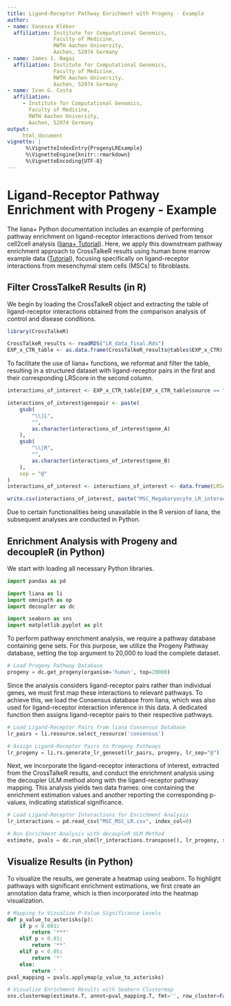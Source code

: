 ```yaml
---
title: Ligand-Receptor Pathway Enrichment with Progeny - Example
author:
- name: Vanessa Klöker
  affiliation: Institute for Computational Genomics,
               Faculty of Medicine,
               RWTH Aachen University,
               Aachen, 52074 Germany
- name: James S. Nagai
  affiliation: Institute for Computational Genomics,
               Faculty of Medicine,
               RWTH Aachen University,
               Aachen, 52074 Germany
- name: Ivan G. Costa
  affiliation:
     - Institute for Computational Genomics,
       Faculty of Medicine,
       RWTH Aachen University,
       Aachen, 52074 Germany
output:
     html_document
vignette: |
      %\VignetteIndexEntry{ProgenyLRExample}
      %\VignetteEngine{knitr::rmarkdown}
      %\VignetteEncoding{UTF-8}
---
```


# Ligand-Receptor Pathway Enrichment with Progeny - Example

The liana+ Python documentation includes an example of performing pathway enrichment on ligand-receptor interactions derived from tensor cell2cell analysis ([liana+ Tutorial](https://liana-py.readthedocs.io/en/latest/notebooks/liana_c2c.html)). Here, we apply this downstream pathway enrichment approach to CrossTalkeR results using human bone marrow example data ([Tutorial](https://costalab.github.io/CrossTalkeR/articles/HumanFibrosis.html)), focusing specifically on ligand-receptor interactions from mesenchymal stem cells (MSCs) to fibroblasts.

## Filter CrossTalkeR Results (in R)

We begin by loading the CrossTalkeR object and extracting the table of ligand-receptor interactions obtained from the comparison analysis of control and disease conditions.
```R
library(CrossTalkeR)

CrossTalkeR_results <- readRDS("LR_data_final.Rds")
EXP_x_CTR_table <- as.data.frame(CrossTalkeR_results@tables$EXP_x_CTR)
```

To facilitate the use of liana+ functions, we reformat and filter the table, resulting in a structured dataset with ligand-receptor pairs in the first and their corresponding LRScore in the second column.
```R
interactions_of_interest <- EXP_x_CTR_table[EXP_x_CTR_table$source == "MSC" & EXP_x_CTR_table$target == "MSC", ]

interactions_of_interest$genepair <- paste(
    gsub(
        "\\|L",
        "",
        as.character(interactions_of_interest$gene_A)
    ),
    gsub(
        "\\|R",
        "",
        as.character(interactions_of_interest$gene_B)
    ),
    sep = "@"
)
interactions_of_interest <- interactions_of_interest <- data.frame(LRScore = interactions_of_interest$LRScore, row.names = interactions_of_interest$genepair)

write.csv(interactions_of_interest, paste("MSC_Megakaryocyte_LR_interactions.csv"))
```

Due to certain functionalities being unavailable in the R version of liana, the subsequent analyses are conducted in Python.

## Enrichment Analysis with Progeny and decoupleR (in Python)
We start with loading all necessary Python libraries.
```python
import pandas as pd

import liana as li
import omnipath as op
import decoupler as dc

import seaborn as sns
import matplotlib.pyplot as plt
```

To perform pathway enrichment analysis, we require a pathway database containing gene sets. For this purpose, we utilize the Progeny Pathway database, setting the top argument to 20,000 to load the complete dataset.
```python
# Load Progeny Pathway Database
progeny = dc.get_progeny(organism='human', top=20000)
```

Since the analysis considers ligand-receptor pairs rather than individual genes, we must first map these interactions to relevant pathways. To achieve this, we load the Consensus database from liana, which was also used for ligand-receptor interaction inference in this data. A dedicated function then assigns ligand-receptor pairs to their respective pathways.
```python
# Load Ligand-Receptor Pairs from liana Consensus Database
lr_pairs = li.resource.select_resource('consensus')

# Assign Ligand-Receptor Pairs to Progeny Pathways
lr_progeny = li.rs.generate_lr_geneset(lr_pairs, progeny, lr_sep="@")
```

Next, we incorporate the ligand-receptor interactions of interest, extracted from the CrossTalkeR results, and conduct the enrichment analysis using the decoupler ULM method along with the ligand-receptor pathway mapping. This analysis yields two data frames: one containing the enrichment estimation values and another reporting the corresponding p-values, indicating statistical significance.
```python
# Load Ligand-Receptor Interactions for Enrichment Analysis
lr_interactions = pd.read_csv("MSC_MSC_LR.csv", index_col=0)

# Run Enrichment Analysis with decoupleR ULM Method
estimate, pvals = dc.run_ulm(lr_interactions.transpose(), lr_progeny, source="source", target="interaction", use_raw=False)
```

## Visualize Results (in Python)

To visualize the results, we generate a heatmap using seaborn. To highlight pathways with significant enrichment estimations, we first create an annotation data frame, which is then incorporated into the heatmap visualization.
```python
# Mapping to Vizualize P-Value Significance Levels
def p_value_to_asterisks(p):
    if p < 0.001:
        return '***'
    elif p < 0.01:
        return '**'
    elif p < 0.05:
        return '*'
    else:
        return ' '
pval_mapping = pvals.applymap(p_value_to_asterisks)

# Vizualize Enrichment Results with Seaborn Clustermap
sns.clustermap(estimate.T, annot=pval_mapping.T, fmt='', row_cluster=False, figsize=(7, 2), cmap="vlag")

```

<figure class="figure" style="display: table; margin: auto; height: 80%; width: 80%;">
  <img src="Progeny_images/MSC_Fibroblast_enrichment.png" alt="">
  <figcaption class="figcaption" style="display: table-caption; caption-side: bottom;"> </figcaption>
</figure>

<br/><br/>

The heatmap shows, that signaling in the WNT pathway is significantly enriched in the ligand-receptor interactions between MSCs and fibroblasts. Further the result indicates that this pathway is up in the disease condition. On the other hand MAPK and VEGF pathways are predicted to be down in the disease condition.
